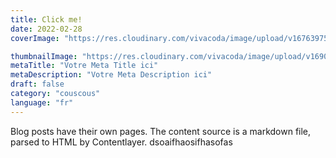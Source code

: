 ```yaml
---
title: Click me!
date: 2022-02-28
coverImage: "https://res.cloudinary.com/vivacoda/image/upload/v1676397577/elite-designer.com/wp-content/plugins/wp-rocket/assets/img/logo-cloudflare2.svg"

thumbnailImage: "https://res.cloudinary.com/vivacoda/image/upload/v1690623033/ElevaSeo/idea-removebg.webp"
metaTitle: "Votre Meta Title ici"
metaDescription: "Votre Meta Description ici"
draft: false
category: "couscous"
language: "fr"
---
```


Blog posts have their own pages. The content source is a markdown file, parsed to HTML by Contentlayer.
dsoaifhaosifhasofas
